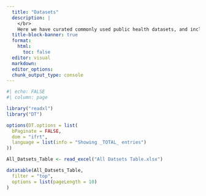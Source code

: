 ```yaml
---
  title: "Datasets"
  description: |
    </br>
    Here we have curated commonly used public health datasets, and included relevant links or instructions on how to access them. The table below compiles all listings together, but we have further organized them into separate pages for freely accessible resources, those with restricted access, and those that require a license.
  title-block-banner: true
  format: 
    html:
      toc: false
  editor: visual
  markdown: 
  editor_options: 
  chunk_output_type: console
---
```


```r
#| echo: FALSE
#| column: page

library("readxl")
library("DT")

options(DT.options = list(
  bPaginate = FALSE, 
  dom = "ifrt", 
  language = list(info = "Showing _TOTAL_ entries")
))

All_Datsets_Table <- read_excel("All Datsets Table.xlsx")

datatable(All_Datsets_Table,
  filter = "top",
  options = list(pageLength = 10)
)
```
